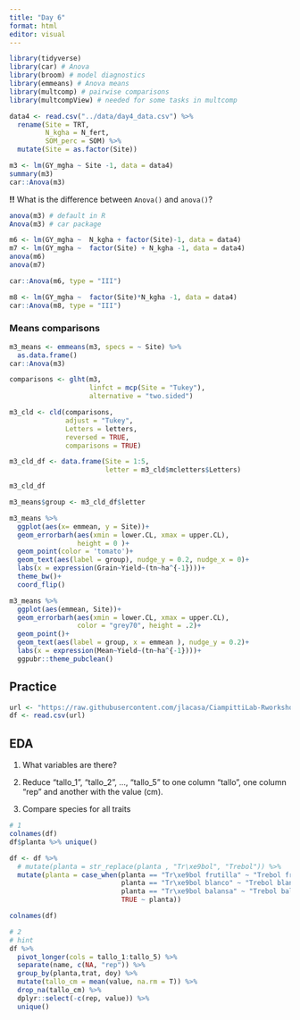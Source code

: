 ```yaml
---
title: "Day 6"
format: html
editor: visual
---
```


```r
library(tidyverse)
library(car) # Anova
library(broom) # model diagnostics
library(emmeans) # Anova means
library(multcomp) # pairwise comparisons
library(multcompView) # needed for some tasks in multcomp 
```

```r
data4 <- read.csv("../data/day4_data.csv") %>% 
  rename(Site = TRT,
         N_kgha = N_fert,
         SOM_perc = SOM) %>% 
  mutate(Site = as.factor(Site))
```

```r
m3 <- lm(GY_mgha ~ Site -1, data = data4) 
summary(m3)
car::Anova(m3)
```

**!!** What is the difference between `Anova()` and `anova()`?  
```r
anova(m3) # default in R
Anova(m3) # car package
```


```r
m6 <- lm(GY_mgha ~  N_kgha + factor(Site)-1, data = data4) 
m7 <- lm(GY_mgha ~  factor(Site) + N_kgha -1, data = data4) 
anova(m6)
anova(m7)
```


```r
car::Anova(m6, type = "III")
```

```r
m8 <- lm(GY_mgha ~  factor(Site)*N_kgha -1, data = data4) 
car::Anova(m8, type = "III")
```

### Means comparisons  

```r
m3_means <- emmeans(m3, specs = ~ Site) %>% 
  as.data.frame()
car::Anova(m3)
```


```r
comparisons <- glht(m3,
                    linfct = mcp(Site = "Tukey"),
                    alternative = "two.sided")

m3_cld <- cld(comparisons,
              adjust = "Tukey",
              Letters = letters,
              reversed = TRUE,
              comparisons = TRUE)

m3_cld_df <- data.frame(Site = 1:5,
                        letter = m3_cld$mcletters$Letters)

m3_cld_df

m3_means$group <- m3_cld_df$letter
```

```r
m3_means %>% 
  ggplot(aes(x= emmean, y = Site))+
  geom_errorbarh(aes(xmin = lower.CL, xmax = upper.CL),
                 height = 0 )+
  geom_point(color = 'tomato')+
  geom_text(aes(label = group), nudge_y = 0.2, nudge_x = 0)+
  labs(x = expression(Grain~Yield~(tn~ha^{-1})))+
  theme_bw()+
  coord_flip()

```


```r
m3_means %>%
  ggplot(aes(emmean, Site))+
  geom_errorbarh(aes(xmin = lower.CL, xmax = upper.CL), 
                 color = "grey70", height = .2)+
  geom_point()+
  geom_text(aes(label = group, x = emmean ), nudge_y = 0.2)+
  labs(x = expression(Mean~Yield~(tn~ha^{-1})))+
  ggpubr::theme_pubclean()
```

## Practice  

```r
url <- "https://raw.githubusercontent.com/jlacasa/CiampittiLab-Rworkshop/main/data/lotus.csv"
df <- read.csv(url)
```

## EDA  
1. What variables are there?  
2. Reduce "tallo_1", "tallo_2", ..., "tallo_5" to one column "tallo", one column "rep" and another with the value (cm).

3. Compare species for all traits  
```r
# 1
colnames(df)
df$planta %>% unique()

df <- df %>% 
  # mutate(planta = str_replace(planta , "Tr\xe9bol", "Trebol")) %>% 
  mutate(planta = case_when(planta == "Tr\xe9bol frutilla" ~ "Trebol frutilla",
                            planta == "Tr\xe9bol blanco" ~ "Trebol blanco",
                            planta == "Tr\xe9bol balansa" ~ "Trebol balansa",
                            TRUE ~ planta))

colnames(df)

# 2 
# hint
df %>%
  pivot_longer(cols = tallo_1:tallo_5) %>% 
  separate(name, c(NA, "rep")) %>% 
  group_by(planta,trat, doy) %>% 
  mutate(tallo_cm = mean(value, na.rm = T)) %>% 
  drop_na(tallo_cm) %>% 
  dplyr::select(-c(rep, value)) %>% 
  unique()
```

